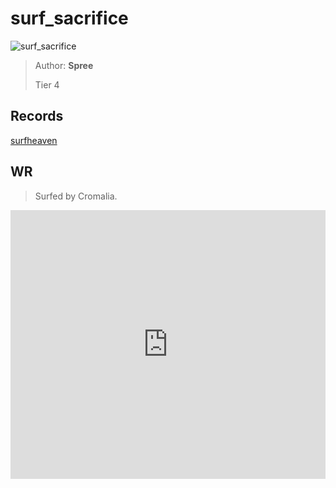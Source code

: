 
# surf_sacrifice

![surf_sacrifice](https://raw.githubusercontent.com/Sayt123/SurfMapPics/Maps-and-bonuses/csgo/surf_sacrifice.jpg)

> Author: **Spree**
>
> Tier 4

## Records

[surfheaven](https://surfheaven.eu/map/surf_sacrifice)

## WR

> Surfed by Cromalia.

<iframe
width="100%"
height="430"
src="https://www.youtube.com/embed/01bimOx7HFA"
frameborder="0"
allow="accelerometer; autoplay; clipboard-write; encrypted-media; gyroscope; picture-in-picture"
allowFullScreen
/>

```md

[Surf Timer] - Cromalia finished in 01:38:24 (WR -00:00:87). Improving by 00:03:29
[Surf Timer] - Cromalia beat the map record! Rank: 1/173

Previous WR holder: proga


```
                